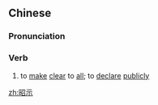 ==Chinese==
{{zh-forms}}

===Pronunciation===
{{zh-pron
|m=zhāoshì
|c=ciu1 si6
|mn=qz,tw,xm,zz:chiau-sī
|cat=v
}}

===Verb===
{{zh-verb}}

# to [[make]] [[clear]] to [[all]]; to [[declare]] [[public]]ly

[[zh:昭示]]